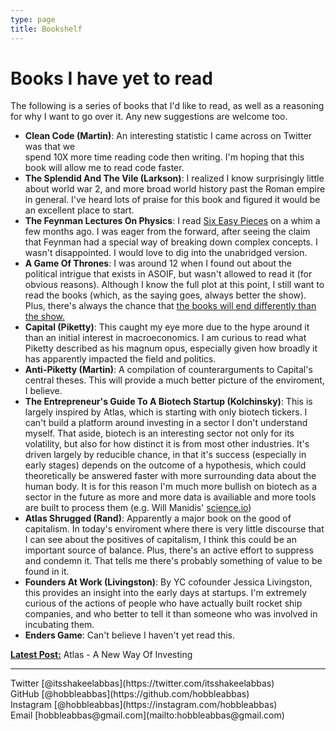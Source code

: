 ```yaml
---
type: page
title: Bookshelf
---
```


# Books I have yet to read

<p>The following is a series of books that I'd like to read, as well as a reasoning for why I want to go over it. Any new suggestions are welcome too.</p>


- **Clean Code (Martin)**: An interesting statistic I came across on Twitter was that we <br /> spend 10X more time reading code then writing. I'm hoping that this <br /> book will allow me to read code faster.
- **The Splendid And The Vile (Larkson)**: I realized I know surprisingly little about world war 2, and more broad world history past the Roman empire in general. I've heard lots of praise for this book and figured it would be an excellent place to start.
- **The Feynman Lectures On Physics**: I read [Six Easy Pieces](https://www.chapters.indigo.ca/en-ca/books/six-easy-pieces-essentials-of/9780465025275-item.html?ikwid=six+easy+pieces) on a whim a few months ago. I was eager from the forward, after seeing the claim that Feynman had a special way of breaking down complex concepts. I wasn't disappointed. I would love to dig into the unabridged version.
- **A Game Of Thrones**: I was around 12 when I found out about the political intrigue that exists in ASOIF, but wasn't allowed to read it (for obvious reasons). Although I know the full plot at this point, I still want to read the books (which, as the saying goes, always better the show). Plus, there's always the chance that [the books will end differently than the show.](https://www.nme.com/news/tv/game-of-thrones-author-george-rr-martin-promises-different-ending-for-books-2979235)
- **Capital (Piketty)**: This caught my eye more due to the hype around it than an initial interest in macroeconomics. I am curious to read what Piketty described as his magnum opus, especially given how broadly it has apparently impacted the field and politics.
- **Anti-Piketty (Martin)**: A compilation of counterarguments to Capital's central theses. This will provide a much better picture of the enviroment, I believe.
- **The Entrepreneur's Guide To A Biotech Startup (Kolchinsky)**: This is largely inspired by Atlas, which is starting with only biotech tickers. I can't build a platform around investing in a sector I don't understand myself. That aside, biotech is an interesting sector not only for its volatility, but also for how distinct it is from most other industries. It's driven largely by reducible chance, in that it's success (especially in early stages) depends on the outcome of a hypothesis, which could theoretically be answered faster with more surrounding data about the human body. It is for this reason I'm much more bullish on biotech as a sector in the future as more and more data is availiable and more tools are built to process them (e.g. Will Manidis' [science.io](https://science.io))
- **Atlas Shrugged (Rand)**: Apparently a major book on the good of capitalism. In today's enviroment where there is very little discourse that I can see about the positives of capitalism, I think this could be an important source of balance. Plus, there's an active effort to suppress and condemn it. That tells me there's probably something of value to be found in it.
- **Founders At Work (Livingston)**: By YC cofounder Jessica Livingston, this provides an insight into the early days at startups. I'm extremely curious of the actions of people who have actually built rocket ship companies, and who better to tell it than someone who was involved in incubating them.
- **Enders Game**: Can't believe I haven't yet read this. 

[**Latest Post:**](/posts/atlas) Atlas - A New Way Of Investing

---

<div>
  Twitter [@itsshakeelabbas](https://twitter.com/itsshakeelabbas)
  <br />
  GitHub [@hobbleabbas](https://github.com/hobbleabbas)
  <br />
  Instagram [@hobbleabbas](https://instagram.com/hobbleabbas)
  <br />
  Email [hobbleabbas@gmail.com](mailto:hobbleabbas@gmail.com)
</div>
